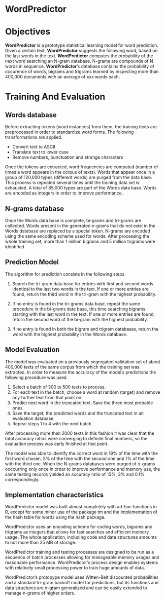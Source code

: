 WordPredictor
========================================================

Objectives
========================================================

**WordPredictor** is a prototype statistical learning model for word prediction. Given a certain text, **WordPredictor** suggests the following word, based on the last words in the text. **WordPredictor** computes the probability of the next word searching an N-gram database. N-grams are compounds of N words in sequence. **WordPredictor**'s database contains the probability of occurence of words, bigrams and trigrams learned by inspecting more than 400,000 documents with an average of xxx words each. 


Training And Evaluation
========================================================

Words database
---

Before extracting tokens (word instances) from them, the training texts are preprocessed in order to standardize word forms. The folowing transformations are applied.

* Convert text to ASCII
* Translate text to lower case
* Remove numbers, punctuation and strange characters

Once the tokens are extracted, word frequencies are computed (number of times a word appears in the corpus of texts). Words that appear once in a group of 120,000 types (different words) are purged from the data base. This process is repeated several times until the training data set is exhausted. A total of 85,000 types are part of the Words data base. Words are encoded as integers in order to improve performance.

N-grams database
---

Once the Words data base is complete, bi-grams and tri-grams are collected. Words present in the generated n-grams that do not exist in the Words database are replaced by a special token. N-grams are encoded using the same encoding scheme used for words. After processing the whole training set, more than 1 million bigrams and 5 million trigrams were identified.

Prediction Model
---

The algorithm for prediction consists in the following steps.

1. Search the tri-gram data base for entries with first and second words identical to the last two words in the text. If one or more entries are found, return the third word in the tri-gram with the highest probability.

2. If no entry is found in the tri-grams data base, repeat the same procedure in the bi-grams data base, this time searching bigrams starting with the last word in the text. If one or more entries are found, return the second word of the bi-gram with the highest probability.

3. If no entry is found in both the bigram and trigram databases, return the word with the highest probability in the Words database.

Model Evaluation
---

The model was evaluated on a previously segregated validation set of about 400,000 texts of the same corpus from which the training set was extracted. In order to measure the accuracy of the model's predictions the following procedure was used.

1. Select a batch of 300 to 500 texts to process.
2. For each text in the batch, choose a word at random (target) and remove any further text from that point on. 
3. Predict next word in the truncated text. Save the three most probable ones.
4. Save the target, the predicted words and the truncated text in an evaluation database.
5. Repeat steps 1 to 4 with the next batch.

After processing more than 2000 texts in this fashion it was clear that the total accuracy ratios were converging to definite final numbers, so the evaluation process was early finished at that point. 

The model was able to identify the correct word in 19% of the time with the first word chosen, 5% of the time with the second one and 1% of the time with the third one. When the N-grams databases were purged of n-grams ooccurring only once in order to improve performance and memory use, the same testing records yielded an accuracy ratio of 15%, 3% and 0.1% correspondingly.

Implementation characteristics
---

WordPredictor model was built almost completely with ad-hoc functions in R, except for some minor use of the package tm and the implementation of the hash table for words using the hash package. 

WordPredictor uses an encoding scheme for coding words, bigrams and trigrams as integers that allows for fast searches and efficient memory usage. The whole application, including code and data structures amounts to not more than 25 MB of storage. 

WordPredictor training and testing processes are designed to be run as a sequence of batch processes allowing for manageable memory usages and reasonable performance. WordPredictor's process design enables systems with relatively small processing power to train huge amounts of data.

WordPredictor's protopype model uses Witten-Belt discounted probabilities and a standard tri-gram backoff model for predictions, but its functions and data structures are n-gram generalized and can be easily extended to manage n-grams of higher orders.
